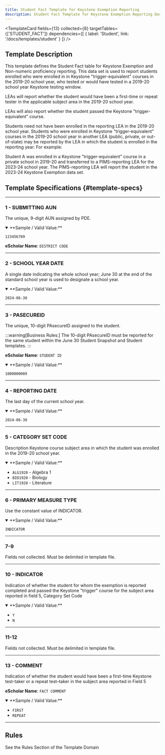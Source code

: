 ```yaml
---
title: Student Fact Template for Keystone Exemption Reporting
description: Student Fact Template for Keystone Exemption Reporting Documentation
---
```


<TemplateCard
  fields={13}
  collected={8}
  targetTables={['STUDENT_FACT']}
  dependencies={[
    { label: 'Student', link: '/docs/templates/student' }
  ]}
/>

## Template Description

This template defines the Student Fact table for Keystone Exemption and Non-numeric proficiency reporting. This data set is used to report students enrolled who were enrolled in in Keystone "trigger-equivalent" courses in the 2019-20 school year, who tested or would have tested in a 2019-20 school year Keystone testing window. 

LEAs will report whether the student would have been a first-time or repeat tester in the applicable subject area in the 2019-20 school year. 

LEAs will also report whether the student passed the Keystone "trigger-equivalent" course.

Students need not have been enrolled in the reporting LEA in the 2019-20 school year. Students who were enrolled in Keystone "trigger-equivalent" courses in the 2019-20 school year in another LEA (public, private, or out-of-state) may be reported by the LEA in which the student is enrolled in the reporting year. For example:

Student A was enrolled in a Keystone "trigger-equivalent" course in a private school in 2019-20 and transferred to a PIMS-reporting LEA for the 2023-24 school year. The PIMS-reporting LEA will report the student in the 2023-24 Keystone Exemption data set.

## Template Specifications {#template-specs}

---
### 1 - SUBMITTING AUN
<p><Badge color="required" /> <Badge color="key" /> <Badge length={20} /></p>

The unique, 9-digit AUN assigned by PDE.

<details open>
<summary>**Sample / Valid Value:**</summary>

`123456789`
</details>

**eScholar Name**: `DISTRICT CODE`

---
### 2 - SCHOOL YEAR DATE
<p><Badge color="required" /> <Badge color="key" /> <Badge length={10} /></p>

A single date indicating the whole school year; June 30 at the end of the standard school year is used to designate a school year.

<details open>
<summary>**Sample / Valid Value:**</summary>

`2024-06-30`
</details>

---
### 3 - PASECUREID
<p><Badge color="required" /> <Badge color="key" /> <Badge length={10} /></p>

The unique, 10-digit PAsecureID assigned to the student.

:::warning[Business Rules:]
The 10-digit PAsecureID must be reported for the same student within the June 30 Student Snapshot and Student templates.
:::

**eScholar Name**: `STUDENT ID`

<details open>
<summary>**Sample / Valid Value:**</summary>

`1000000009`
</details>

---
### 4 - REPORTING DATE
<p><Badge color="required" /> <Badge color="key" /> <Badge length={10} /></p>

The last day of the current school year.

<details open>
<summary>**Sample / Valid Value:**</summary>

`2024-06-30`
</details>

---
### 5 - CATEGORY SET CODE
<p><Badge color="required" /> <Badge color="key" /> <Badge length={100} /></p>

Description Keystone course subject area in which the student was enrolled in the 2019-20 school year.

<details open>
<summary>**Sample / Valid Value:**</summary>

- `ALG1920` - Algebra 1
- `BIO1920` - Biology
- `LIT1920` - Literature
</details>

---
### 6 - PRIMARY MEASURE TYPE
<p><Badge color="required" /> <Badge color="key" /> <Badge length={9} /></p>

Use the constant value of INDICATOR.

<details open>
<summary>**Sample / Valid Value:**</summary>

`INDICATOR`
</details>

---
### 7-9
Fields not collected. Must be delimited in template file.

---
### 10 - INDICATOR
<p><Badge color="required" /> <Badge color="updateable" /> <Badge length={1} /></p>

Indication of whether the student for whom the exemption is reported completed and passed the Keystone "trigger" course for the subject area reported in field 5, Category Set Code

<details open>
<summary>**Sample / Valid Value:**</summary>

- `Y`
- `N`
</details>

---
### 11-12
Fields not collected. Must be delimited in template file.

---
### 13 - COMMENT
<p><Badge color="required" /> <Badge color="updateable" /> <Badge length={6} /></p>

Indication of whether the student would have been a first-time Keystone test-taker or a repeat test–taker in the subject area reported in Field 5

**eScholar Name**: `FACT COMMENT`

<details open>
<summary>**Sample / Valid Value:**</summary>

- `FIRST`
- `REPEAT`
</details>

---
## Rules
See the Rules Section of the Template Domain